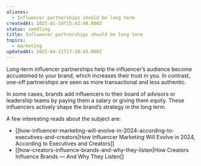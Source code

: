 ```yaml
---
aliases:
  - Influencer partnerships should be long term
createdAt: 2025-01-19T15:42:49.000Z
status: seedling
title: Influencer partnerships should be long term
topics:
  - marketing
updatedAt: 2025-04-21T17:30:45.000Z
---
```

Long-term influencer partnerships help the influencer’s audience become accustomed to your brand, which increases their trust in you. In contrast, one-off partnerships are seen as more transactional and less authentic.

In some cases, brands add influencers to their board of advisors or leadership teams by paying them a salary or giving them equity. These influencers actively shape the brand’s strategy in the long term.

A few interesting reads about the subject are:

- [[how-influencer-marketing-will-evolve-in-2024-according-to-executives-and-creators|How Influencer Marketing Will Evolve in 2024, According to Executives and Creators]]
- [[how-creators-influence-brands-and-why-they-listen|How Creators Influence Brands — And Why They Listen]]
